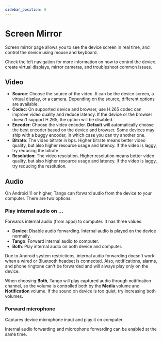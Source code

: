 ```yaml
---
sidebar_position: 0
---
```


# Screen Mirror

Screen mirror page allows you to see the device screen in real time, and control the device using mouse and keyboard.

Check the left navigation for more information on how to control the device, create virtual displays, mirror cameras, and troubleshoot common issues.

## Video

* **Source**: Choose the source of the video. It can be the device screen, a [virtual display](./virtual.mdx), or a [camera](./camera.mdx). Depending on the source, different options are available.
* **Codec**: On supported device and browser, use H.265 codec can improve video quality and reduce latency. If the device or the browser doesn't support H.265, the option will be disabled.
* **Encoder**: Choose the video encoder. **Default** will automatically choose the best encoder based on the device and browser. Some devices may ship with a buggy encoder, in which case you can try another one.
* **Bitrate**: The video bitrate in bps. Higher bitrate means better video quality, but also higher resource usage and latency. If the video is laggy, try reducing the bitrate.
* **Resolution**: The video resolution. Higher resolution means better video quality, but also higher resource usage and latency. If the video is laggy, try reducing the resolution.

## Audio

On Android 11 or higher, Tango can forward audio from the device to your computer. There are two options:

### Play internal audio on ...

Forwards internal audio (from apps) to computer. It has three values:

* **Device**: Disable audio forwarding. Internal audio is played on the device normally.
* **Tango**: Forward internal audio to computer.
* **Both**: Play internal audio on both device and computer.

Due to Android system restrictions, internal audio forwarding doesn't work when a wired or Bluetooth headset is connected. Also, notifications, alarms, and phone ringtone can't be forwarded and will always play only on the device.

When choosing **Both**, Tango will play captured audio through notification channel, so the volume is controlled both by the **Media** volume and **Notification** volume. If the sound on device is too quiet, try increasing both volumes.

### Forward microphone

Captures device microphone input and play it on computer.

Internal audio forwarding and microphone forwarding can be enabled at the same time.
